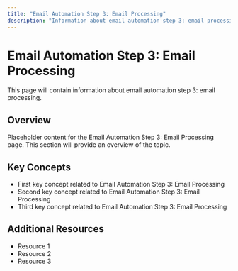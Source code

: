 ```yaml
---
title: "Email Automation Step 3: Email Processing"
description: "Information about email automation step 3: email processing"
---
```


# Email Automation Step 3: Email Processing

This page will contain information about email automation step 3: email processing.

## Overview

Placeholder content for the Email Automation Step 3: Email Processing page. This section will provide an overview of the topic.

## Key Concepts

- First key concept related to Email Automation Step 3: Email Processing
- Second key concept related to Email Automation Step 3: Email Processing
- Third key concept related to Email Automation Step 3: Email Processing

## Additional Resources

- Resource 1
- Resource 2
- Resource 3
